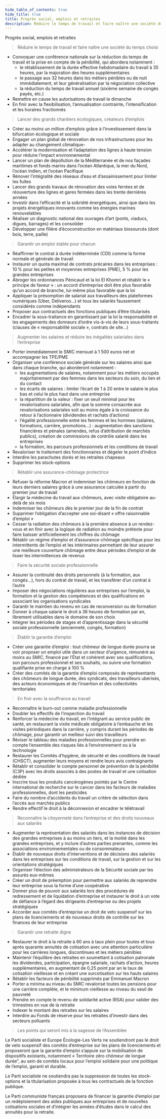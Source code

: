 ```yaml
---
hide_table_of_contents: true
hide_title: true
title: Progrès social, emplois et retraites
description: Réduire le temps de travail et faire naître une société du temps choisi
---
```



<SubTitle variant="light-secondary">
  Progrès social, emplois et retraites
</SubTitle>

> Réduire le temps de travail et faire naître une société du temps choisi

- Convoquer une conférence nationale sur la réduction du temps de travail et la prise en compte de la pénibilité, qui abordera notamment :
  - le rétablissement de la durée effective hebdomadaire du travail à 35 heures, par la majoration des heures supplémentaires
  - le passage aux 32 heures dans les métiers pénibles ou de nuit immédiatement, et leur généralisation par la négociation collective
  - la réduction du temps de travail annuel (sixième semaine de congés payés, etc.)
- Remettre en cause les autorisations de travail le dimanche
- En finir avec la flexibilisation, l’annualisation contrainte, l’intensification et les horaires fractionnés

> Lancer des grands chantiers écologiques, créateurs d’emplois

- Créer au moins un million d’emplois grâce à l’investissement dans la bifurcation écologique et sociale
- Engager un plan global de rénovation de nos infrastructures pour les adapter au changement climatique-
- Accélérer la modernisation et l’adaptation des lignes à haute tension pour réduire l’impact environnemental
- Lancer un plan de dépollution de la Méditerranée et de nos façades maritimes et fonds marins dans l’océan Atlantique, la mer du Nord, l’océan Indien, et l’océan Pacifique
- Rénover l’intégralité des réseaux d’eau et d’assainissement pour limiter les fuites
- Lancer des grands travaux de rénovation des voies ferrées et de réouverture des lignes et gares fermées dans les trente dernières années
- Investir dans l’efficacité et la sobriété énergétiques, ainsi que dans les projets énergétiques innovants comme les énergies marines renouvelables
- Réaliser un diagnostic national des ouvrages d’art (ponts, viaducs, digues, barrages) et les consolider
- Développer une filière d’écoconstruction en matériaux biosourcés (dont bois, terre, paille)

> Garantir un emploi stable pour chacun

- Réaffirmer le contrat à durée indéterminée (CDI) comme la forme normale et générale de travail
- Instaurer un quota maximal de contrats précaires dans les entreprises : 10 % pour les petites et moyennes entreprises (PME), 5 % pour les grandes entreprises
- Abroger les ordonnances Pénicaud et la loi El Khomri et rétablir le « principe de faveur » : un accord d’entreprise doit être plus favorable qu’un accord de branche, lui-même plus favorable que la loi
- Appliquer la présomption de salariat aux travailleurs des plateformes numériques (Uber, Deliveroo…) et tous les salariés faussement considérés comme indépendants
- Proposer aux contractuels des fonctions publiques d’être titularisés
- Encadrer la sous-traitance en garantissant par la loi la responsabilité et les engagements des donneurs d’ordre vis-à-vis de leurs sous-traitants (clauses de « responsabilité sociale », contrats de site…)

> Augmenter les salaires et réduire les inégalités salariales dans l’entreprise

- Porter immédiatement le SMIC mensuel à 1 500 euros net et accompagner les TPE/PME
- Organiser une conférence sociale générale sur les salaires ainsi que dans chaque branche, qui aborderont notamment :
  - les augmentations de salaires, notamment pour les métiers occupés majoritairement par des femmes dans les secteurs du soin, du lien et du contact
  - les écarts de salaires : limiter l’écart de 1 à 20 entre le salaire le plus bas et celui le plus haut dans une entreprise
  - la répartition de la valeur : fixer un seuil minimal pour les revalorisations salariales, afin que la somme consacrée aux revalorisations salariales soit au moins égale à la croissance du retour à l’actionnaire (dividendes et rachats d’actions)
  - l’égalité professionnelle entre les femmes et les hommes (salaires, formations, carrière, promotions…) : augmentation des sanctions financières et pénales (amendes, refus d’attribution de marchés publics), création de commissions de contrôle salarié dans les entreprises
  - la formation, les parcours professionnels et les conditions de travail
- Revaloriser le traitement des fonctionnaires et dégeler le point d’indice
- Interdire les parachutes dorés et les retraites chapeaux
- Supprimer les stock-options

> Rétablir une assurance-chômage protectrice

- Refuser la réforme Macron et indemniser les chômeurs en fonction de leurs derniers salaires grâce à une assurance calculée à partir du premier jour de travail
- Élargir la médecine du travail aux chômeurs, avec visite obligatoire au-delà de six mois
- Indemniser les chômeurs dès le premier jour de la fin de contrat
- Supprimer l’obligation d’accepter une soi-disant « offre raisonnable d’emploi »
- Cesser la radiation des chômeurs à la première absence à un rendez-vous et en finir avec la logique de radiation au moindre prétexte pour faire baisser artificiellement les chiffres du chômage
- Rétablir un régime d’emploi et d’assurance-chômage spécifique pour les intermittents de l’emploi et les intérimaires permettant de leur assurer une meilleure couverture chômage entre deux périodes d’emploi et de lisser les intermittences de revenus

> Faire la sécurité sociale professionnelle

- Assurer la continuité des droits personnels (à la formation, aux congés…), hors du contrat de travail, et les transférer d’un contrat à l’autre
- Imposer des négociations régulières aux entreprises sur l’emploi, la formation et la gestion des compétences et des qualifications en associant les organisations syndicales
- Garantir le maintien du revenu en cas de reconversion ou de formation
- Donner à chaque salarié le droit à 36 heures de formation par an, librement utilisables dans le domaine de son choix
- Intégrer les périodes de stages et d’apprentissage dans la sécurité sociale professionnelle (ancienneté, congés, formation)

> Établir la garantie d’emploi

- Créer une garantie d’emploi : tout chômeur de longue durée pourra se voir proposer un emploi utile dans un secteur d’urgence, rémunéré au moins au SMIC, financé par l’État et cohérent avec ses qualifications, son parcours professionnel et ses souhaits, ou suivre une formation qualifiante prise en charge à 100 %
- Créer des comités de la garantie d’emploi composés de représentants des chômeurs de longue durée, des syndicats, des travailleurs uberisés, des acteurs économiques et de l’insertion et des collectivités territoriales

> En finir avec la souffrance au travail

- Reconnaître le burn-out comme maladie professionnelle
- Doubler les effectifs de l’inspection du travail
- Renforcer la médecine du travail, en l’intégrant au service public de santé, en restaurant la visite médicale obligatoire à l’embauche et les visites périodiques dans la carrière, y compris durant les périodes de chômage, pour garantir un meilleur suivi des travailleurs
- Réviser le tableau des maladies professionnelles pour prendre en compte l’ensemble des risques liés à l’environnement ou à la technologie
- Restaurer les Comités d’hygiène, de sécurité et des conditions de travail (CHSCT), augmenter leurs moyens et rendre leurs avis contraignants
- Rétablir et consolider le compte personnel de prévention de la pénibilité (C3P) avec les droits associés à des postes de travail et une cotisation dédiée
- Inscrire tous les produits cancérogènes pointés par le Centre international de recherche sur le cancer dans les facteurs de maladies professionnelles, dont les pesticides
- Faire du nombre d’accidents du travail un critère de sélection dans l’accès aux marchés publics
- Rendre effectif le droit à la déconnexion et encadrer le télétravail

> Reconnaître la citoyenneté dans l’entreprise et des droits nouveaux aux salariés

- Augmenter la représentation des salariés dans les instances de décision des grandes entreprises à au moins un tiers, et la moitié dans les grandes entreprises, et y inclure d’autres parties prenantes, comme les associations environnementales ou de consommateurs
- Établir de nouveaux droits d’interventions et de décisions des salariés dans les entreprises sur les conditions de travail, sur la gestion et sur les orientations stratégiques
- Organiser l’élection des administrateurs de la Sécurité sociale par les assurés eux-mêmes
- Créer un droit de préemption pour permettre aux salariés de reprendre leur entreprise sous la forme d’une coopérative
- Donner plus de pouvoir aux salariés lors des procédures de redressement et de liquidation d’entreprise et instaurer le droit à un vote de défiance à l’égard des dirigeants d’entreprise ou des projets stratégiques
- Accorder aux comités d’entreprise un droit de veto suspensif sur les plans de licenciements et de nouveaux droits de contrôle sur les finances de leur entreprise

> Garantir une retraite digne

- Restaurer le droit à la retraite à 60 ans à taux plein pour toutes et tous après quarante annuités de cotisation avec une attention particulière pour les carrières longues, discontinues et les métiers pénibles
- Maintenir l’équilibre des retraites en soumettant à cotisation patronale les dividendes, participation, épargne salariale, rachats d’action, heures supplémentaires, en augmentant de 0,25 point par an le taux de cotisation vieillesse et en créant une surcotisation sur les hauts salaires
- Rétablir les facteurs de pénibilité supprimés par Emmanuel Macron
- Porter a minima au niveau du SMIC revalorisé toutes les pensions pour une carrière complète, et le minimum vieillesse au niveau du seuil de pauvreté
- Prendre en compte le revenu de solidarité active (RSA) pour valider des trimestres en vue de la retraite
- Indexer le montant des retraites sur les salaires
- Interdire au Fonds de réserve pour les retraites d’investir dans des secteurs polluants

> Les points qui seront mis à la sagesse de l’Assemblée

Le Parti socialiste et Europe Écologie-Les Verts ne soutiendront pas le droit de veto suspensif des comités d’entreprise sur les plans de licenciements et proposeront que la garantie d’emploi s’appuie sur la mobilisation de dispositifs existants, notamment « Territoire zéro chômeur de longue durée”, au sein de comités locaux pour l’emploi solidaire pour une politique de l’emploi, garanti et durable.

Le Parti socialiste ne soutiendra pas la suppression de toutes les stock-options et la titularisation proposée à tous les contractuels de la fonction publique.

Le Parti communiste français proposera de financer la garantie d’emploi par un redéploiement des aides publiques aux entreprises et de nouvelles cotisations sociales et d’intégrer les années d’études dans le calcul des annuités pour la retraite.
